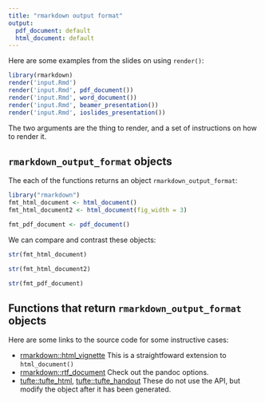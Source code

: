 ```yaml
---
title: "rmarkdown output format"
output:
  pdf_document: default
  html_document: default
---
```


Here are some examples from the slides on using `render()`:

```r
library(rmarkdown)
render('input.Rmd')
render('input.Rmd', pdf_document())
render('input.Rmd', word_document())
render('input.Rmd', beamer_presentation())
render('input.Rmd', ioslides_presentation())
```

The two arguments are the thing to render, and a set of instructions on how to render it.

## `rmarkdown_output_format` objects

The each of the functions returns an object `rmarkdown_output_format`:

```r
library("rmarkdown")
fmt_html_document <- html_document() 
fmt_html_document2 <- html_document(fig_width = 3)

fmt_pdf_document <- pdf_document()
```

We can compare and contrast these objects:

```r
str(fmt_html_document)
```

```r
str(fmt_html_document2)
```

```r
str(fmt_pdf_document)
```

## Functions that return `rmarkdown_output_format` objects

Here are some links to the source code for some instructive cases:

* [rmarkdown::html_vignette](https://github.com/rstudio/rmarkdown/blob/master/R/html_vignette.R) This is a straightfoward extension to `html_document()`
* [rmarkdown::rtf_document](https://github.com/rstudio/rmarkdown/blob/master/R/rtf_document.R) Check out the pandoc options.
* [tufte::tufte_html](https://github.com/rstudio/tufte/blob/master/R/html.R), [tufte::tufte_handout](https://github.com/rstudio/tufte/blob/master/R/handout.R) These do not use the API, but modify the object after it has been generated.



